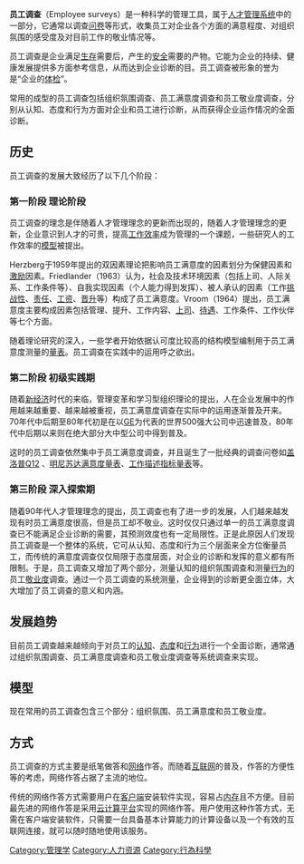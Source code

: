 {{Unreferenced|time=2011-09-13T08:18:41+00:00}}
'''员工调查'''（Employee surveys）是一种科学的管理工具，属于[[人才管理系统|人才管理系统]]中的一部分，它通常以调查[[问卷|问卷]]等形式，收集员工对企业各个方面的满意程度、对组织氛围的感受度及对目前工作的敬业情况等。

员工调查是企业满足[[生存|生存]]需要后，产生的[[安全|安全]]需要的产物。它能为企业的持续、健康发展提供多方面参考信息，从而达到企业诊断的目。员工调查被形象的誉为是“企业的[[体检|体检]]”。

常用的成型的员工调查包括组织氛围调查、员工满意度调查和员工敬业度调查，分别从认知、态度和行为方面对企业和员工进行诊断，从而获得企业运作情况的全面诊断。

== 历史 ==
员工调查的发展大致经历了以下几个阶段：
=== 第一阶段   理论阶段 ===
员工调查的理念是伴随着人才管理理念的更新而出现的，随着人才管理理念的更新，企业意识到人才的可贵，提高[[工作效率|工作效率]]成为管理的一个课题，一些研究人的工作效率的[[模型|模型]]被提出。

Herzberg于1959年提出的双因素理论把影响员工满意度的因素划分为保健因素和[[激励|激励]]因素。Friedlander（1963）认为，社会及技术环境因素（包括上司、人际关系、工作条件等）、自我实现因素（个人能力得到发挥）、被人承认的因素（工作[[挑战性|挑战性]]、[[责任|责任]]、[[工资|工资]]、[[晋升|晋升]]等）构成了员工满意度。Vroom（1964）提出，员工满意度主要构成因素包括管理、提升、工作内容、[[上司|上司]]、[[待遇|待遇]]、工作条件、工作伙伴等七个方面。

随着理论研究的深入，一些学者开始依据认可度比较高的结构模型编制用于员工满意度测量的[[量表|量表]]。员工调查在实践中的运用呼之欲出。

=== 第二阶段   初级实践期 ===
随着[[新经济|新经济]]时代的来临，管理变革和学习型组织理论的提出，人在企业发展中的作用越来越重要、越来越被重视，员工满意度调查在实际中的运用逐渐普及开来。70年代中后期至80年代初是在以[[GE|GE]]为代表的世界500强大公司中迅速普及，80年代中后期以来则在绝大部分大中型公司中得到普及。

这时的员工调查依然集中于员工满意度调查，并且诞生了一批经典的调查问卷如[[盖洛普Q12|盖洛普Q12]] 、[[明尼苏达满意度量表|明尼苏达满意度量表]]、[[工作描述指标量表|工作描述指标量表]]等。

=== 第三阶段  深入探索期 ===
随着90年代人才管理理念的提出，员工调查也有了进一步的发展，人们越来越发现有时员工满意度很高，但是员工却不敬业。这时仅仅只通过单一的员工满意度调查已不能满足企业诊断的需要，其预测效度也有一定局限性。正是此原因人们发现员工调查是一个整体的系统，它可从认知、态度和行为三个层面来全方位衡量员工，而传统的满意度调查仅仅局限于态度层面，对企业的诊断和发挥的意义都有所限制。于是，员工调查又增加了两个部分，测量认知的组织氛围调查和测量[[行为|行为]]的员工[[敬业度|敬业度]]调查。通过一个员工调查的系统测量，企业得到的诊断更全面立体，大大增加了员工调查的意义和内涵。

== 发展趋势 ==
目前员工调查越来越倾向于对员工的[[认知|认知]]、[[态度|态度]]和[[行为|行为]]进行一个全面诊断，通常通过组织氛围调查、员工满意度调查和员工敬业度调查等系统调查来实现。

== 模型 ==
现在常用的员工调查包含三个部分：组织氛围、员工满意度和员工敬业度。

== 方式 ==
员工调查的方式主要是纸笔做答和[[网络|网络]]作答。而随着[[互联网|互联网]]的普及，作答的方便性等的考虑，网络作答占据了主流的地位。
  
传统的网络作答方式需要用户在[[客户端|客户端]]安装软件实现，容易占[[内存|内存]]且不方便。目前最先进的网络作答是采用[[云计算平台|云计算平台]]实现的网络作答。用户使用这种作答方式，无需在客户端安装软件，只需要一台具备基本计算能力的计算设备以及一个有效的互联网连接，就可以随时随地使用该服务。

[[Category:管理学|Category:管理学]]
[[Category:人力资源|Category:人力资源]]
[[Category:行為科學|Category:行為科學]]